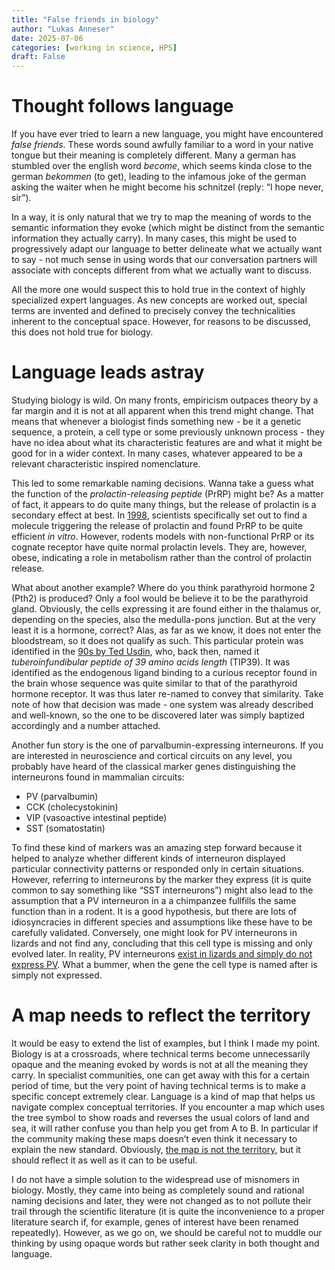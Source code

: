 ```yaml
---
title: "False friends in biology"
author: "Lukas Anneser"
date: 2025-07-06
categories: [working in science, HPS]
draft: False
---
```


# Thought follows language
If you have ever tried to learn a new language, you might have encountered *false friends*. These words sound awfully familiar to a word in your native tongue but their meaning is completely different. Many a german has stumbled over the english word *become*, which seems kinda close to the german *bekommen* (to get), leading to the infamous joke of the german asking the waiter when he might become his schnitzel (reply: "I hope never, sir"). 

In a way, it is only natural that we try to map the meaning of words to the semantic information they evoke (which might be distinct from the semantic information they actually carry). In many cases, this might be used to progressively adapt our language to better delineate what we actually want to say - not much sense in using words that our conversation partners will associate with concepts different from what we actually want to discuss. 

All the more one would suspect this to hold true in the context of highly specialized expert languages. As new concepts are worked out, special terms are invented and defined to precisely convey the technicalities inherent to the conceptual space. However, for reasons to be discussed, this does not hold true for biology. 

# Language leads astray
Studying biology is wild. On many fronts, empiricism outpaces theory by a far margin and it is not at all apparent when this trend might change. That means that whenever a biologist finds something new - be it a genetic sequence, a protein, a cell type or some previously unknown process - they have no idea about what its characteristic features are and what it might be good for in a wider context. In many cases, whatever appeared to be a relevant characteristic inspired nomenclature.

This led to some remarkable naming decisions. Wanna take a guess what the function of the *prolactin-releasing peptide* (PrRP) might be? As a matter of fact, it appears to do quite many things, but the release of prolactin is a secondary effect at best. In [1998](https://www.nature.com/articles/30515), scientists specifically set out to find a molecule triggering the release of prolactin and found PrRP to be quite efficient *in vitro*. However, rodents models with non-functional PrRP or its cognate receptor have quite normal prolactin levels. They are, however, obese, indicating a role in metabolism rather than the control of prolactin release. 

What about another example? Where do you think parathyroid hormone 2 (Pth2) is produced? Only a fool would be believe it to be the parathyroid gland. Obviously, the cells expressing it are found either in the thalamus or, depending on the species, also the medulla-pons junction. But at the very least it is a hormone, correct? Alas, as far as we know, it does not enter the bloodstream, so it does not qualify as such. This particular protein was identified in the [90s by Ted Usdin](https://pubmed.ncbi.nlm.nih.gov/10526330/), who, back then, named it *tuberoinfundibular peptide of 39 amino acids length* (TIP39). It was identified as the endogenous ligand binding to a curious receptor found in the brain whose sequence was quite similar to that of the parathyroid hormone receptor. It was thus later re-named to convey that similarity. Take note of how that decision was made - one system was already described and well-known, so the one to be discovered later was simply baptized accordingly and a number attached. 

Another fun story is the one of parvalbumin-expressing interneurons. If you are interested in neuroscience and cortical circuits on any level, you probably have heard of the classical marker genes distinguishing the interneurons found in mammalian circuits: 

*   PV (parvalbumin)
*   CCK (cholecystokinin)
*   VIP (vasoactive intestinal peptide)
*   SST (somatostatin) 

To find these kind of markers was an amazing step forward because it helped to analyze whether different kinds of interneuron displayed particular connectivity patterns or responded only in certain situations. However, referring to interneurons by the marker they express (it is quite common to say something like "SST interneurons") might also lead to the assumption that a PV interneuron in a a chimpanzee fullfills the same function than in a rodent. It is a good hypothesis, but there are lots of idiosyncracies in different species and assumptions like these have to be carefully validated. Conversely, one might look for PV interneurons in lizards and not find any, concluding that this cell type is missing and only evolved later. In reality, PV interneurons [exist in lizards and simply do not express PV](https://www.science.org/doi/10.1126/science.abp8202). What a bummer, when the gene the cell type is named after is simply not expressed. 

# A map needs to reflect the territory

It would be easy to extend the list of examples, but I think I made my point. Biology is at a crossroads, where technical terms become unnecessarily opaque and the meaning evoked by words is not at all the meaning they carry. In specialist communities, one can get away with this for a certain period of time, but the very point of having technical terms is to make a specific concept extremely clear. Language is a kind of map that helps us navigate complex conceptual territories. If you encounter a map which uses the tree symbol to show roads and reverses the usual colors of land and sea, it will rather confuse you than help you get from A to B. In particular if the community making these maps doesn't even think it necessary to explain the new standard. Obviously, [the map is not the territory](https://www.lesswrong.com/w/the-map-is-not-the-territory), but it should reflect it as well as it can to be useful.

I do not have a simple solution to the widespread use of misnomers in biology. Mostly, they came into being as completely sound and rational naming decisions and later, they were not changed as to not pollute their trail through the scientific literature (it is quite the inconvenience to a proper literature search if, for example, genes of interest have been renamed repeatedly). However, as we go on, we should be careful not to muddle our thinking by using opaque words but rather seek clarity in both thought and language. 
